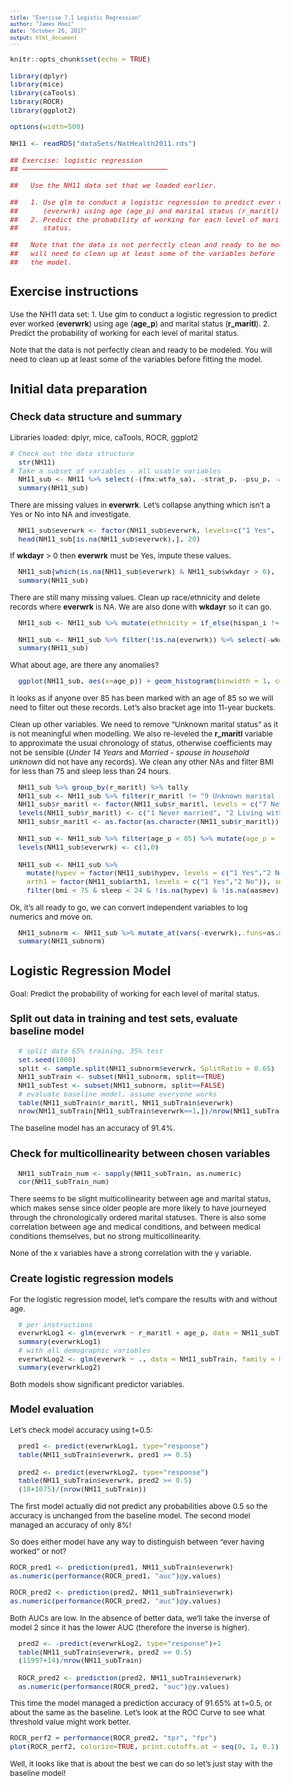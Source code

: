 ```yaml
---
title: "Exercise 7.1 Logistic Regression"
author: "James Hooi"
date: "October 26, 2017"
output: html_document
---
```

<style type="text/css">
body{ font-size: 12px; }
td { font-size: 8px; }
h1.title { font-size: 38px; color: DarkBlue; }
h1 { font-size: 28px; }
h2 { font-size: 20px; }
h3 { font-size: 16px; }
code.r{ font-size: 11px; line-height: 13px; }
pre { font-size: 10px; line-height: 12px; }
</style>


```r
knitr::opts_chunk$set(echo = TRUE)

library(dplyr)
library(mice)
library(caTools)
library(ROCR)
library(ggplot2)

options(width=500)

NH11 <- readRDS("dataSets/NatHealth2011.rds")

## Exercise: logistic regression
## ───────────────────────────────────

##   Use the NH11 data set that we loaded earlier.

##   1. Use glm to conduct a logistic regression to predict ever worked
##      (everwrk) using age (age_p) and marital status (r_maritl).
##   2. Predict the probability of working for each level of marital
##      status.

##   Note that the data is not perfectly clean and ready to be modeled. You
##   will need to clean up at least some of the variables before fitting
##   the model.
```

## Exercise instructions
Use the NH11 data set:
1. Use glm to conduct a logistic regression to predict ever worked (**everwrk**) using age (**age_p**) and marital status (**r_maritl**).
2. Predict the probability of working for each level of marital status.

Note that the data is not perfectly clean and ready to be modeled. You will need to clean up at least some of the variables before fitting the model.

## Initial data preparation

### Check data structure and summary

Libraries loaded: dplyr, mice, caTools, ROCR, ggplot2

```r
# Check out the data structure
  str(NH11)
# Take a subset of variables - all usable variables
  NH11_sub <- NH11 %>% select(-(fmx:wtfa_sa), -strat_p, -psu_p, -aasmyr, -(dibage:dibpill), -arthlmt, -(aflhca18:aldura18), -(cigsday:modmin), -ausualpl, -beddayr)
  summary(NH11_sub)
```

There are missing values in **everwrk**. Let's collapse anything which isn't a Yes or No into NA and investigate.

```r
  NH11_sub$everwrk <- factor(NH11_sub$everwrk, levels=c("1 Yes", "2 No"))
  head(NH11_sub[is.na(NH11_sub$everwrk),], 20)
```

If **wkdayr** > 0 then **everwrk** must be Yes, impute these values.

```r
  NH11_sub[which(is.na(NH11_sub$everwrk) & NH11_sub$wkdayr > 0), "everwrk"] <- "1 Yes"
  summary(NH11_sub)
```

There are still many missing values. Clean up race/ethnicity and delete records where **everwrk** is NA. We are also done with **wkdayr** so it can go.

```r
  NH11_sub <- NH11_sub %>% mutate(ethnicity = if_else(hispan_i != "12 Not Hispanic/Spanish origin", "04 Hispanic", as.character(mracrpi2)), ethnicity = factor(ethnicity, levels = unique(ethnicity))) %>% select(-hispan_i, -mracrpi2)

  NH11_sub <- NH11_sub %>% filter(!is.na(everwrk)) %>% select(-wkdayr)
  summary(NH11_sub)
```

What about age, are there any anomalies?

```r
  ggplot(NH11_sub, aes(x=age_p)) + geom_histogram(binwidth = 1, col="white")
```

It looks as if anyone over 85 has been marked with an age of 85 so we will need to filter out these records. Let's also bracket age into 11-year buckets.

Clean up other variables. We need to remove "Unknown marital status" as it is not meaningful when modelling. We also re-leveled the **r_maritl** variable to approximate the usual chronology of status, otherwise coefficients may not be sensible (*Under 14 Years* and *Married - spouse in household unknown* did not have any records). We clean any other NAs and filter BMI for less than 75 and sleep less than 24 hours.

```r
  NH11_sub %>% group_by(r_maritl) %>% tally
  NH11_sub <- NH11_sub %>% filter(r_maritl != "9 Unknown marital status")
  NH11_sub$r_maritl <- factor(NH11_sub$r_maritl, levels = c("7 Never married", "8 Living with partner", "1 Married - spouse in household","2 Married - spouse not in household", "6 Separated", "5 Divorced", "4 Widowed", "0 Under 14 Years", "3 Married - spouse in household unknown"))
  levels(NH11_sub$r_maritl) <- c("1 Never married", "2 Living with partner", "3 Married - spouse in household", "4 Married - spouse not in household","5 Separated", "6 Divorced", "7 Widowed", "98 Under 14 Years", "99 Married - spouse in household unknown")
  NH11_sub$r_maritl <- as.factor(as.character(NH11_sub$r_maritl))
  
  NH11_sub <- NH11_sub %>% filter(age_p < 85) %>% mutate(age_p = factor(cut(age_p, breaks=6)))
  levels(NH11_sub$everwrk) <- c(1,0)
  
  NH11_sub <- NH11_sub %>%
    mutate(hypev = factor(NH11_sub$hypev, levels = c("1 Yes","2 No")), aasmev = factor(NH11_sub$aasmev, levels = c("1 Yes","2 No")), dibev = factor(NH11_sub$dibev, levels = c("1 Yes","2 No","3 Borderline")),
    arth1 = factor(NH11_sub$arth1, levels = c("1 Yes","2 No")), smkev = factor(NH11_sub$smkev, levels = c("1 Yes","2 No"))) %>% 
    filter(bmi < 75 & sleep < 24 & !is.na(hypev) & !is.na(aasmev) & !is.na(dibev) & !is.na(arth1) & !is.na(smkev))
```

Ok, it's all ready to go, we can convert independent variables to log numerics and move on.

```r
  NH11_subnorm <- NH11_sub %>% mutate_at(vars(-everwrk),.funs=as.numeric) %>% mutate_at(vars(-everwrk), .funs=log10)
  summary(NH11_subnorm)
```

## Logistic Regression Model

Goal: Predict the probability of working for each level of marital status.

### Split out data in training and test sets, evaluate baseline model

```r
  # split data 65% training, 35% test
  set.seed(1000)
  split <- sample.split(NH11_subnorm$everwrk, SplitRatio = 0.65)
  NH11_subTrain <- subset(NH11_subnorm, split==TRUE)
  NH11_subTest <- subset(NH11_subnorm, split==FALSE)
  # evaluate baseline model, assume everyone works
  table(NH11_subTrain$r_maritl, NH11_subTrain$everwrk)
  nrow(NH11_subTrain[NH11_subTrain$everwrk==1,])/nrow(NH11_subTrain)
```

The baseline model has an accuracy of 91.4%.

### Check for multicollinearity between chosen variables

```r
  NH11_subTrain_num <- sapply(NH11_subTrain, as.numeric)
  cor(NH11_subTrain_num)
```

There seems to be slight multicollinearity between age and marital status, which makes sense since older people are more likely to have journeyed through the chronologically ordered marital statuses. There is also some correlation between age and medical conditions, and between medical conditions themselves, but no strong multicollinearity.

None of the x variables have a strong correlation with the y variable.

### Create logistic regression models

For the logistic regression model, let's compare the results with and without age.

```r
  # per instructions
  everwrkLog1 <- glm(everwrk ~ r_maritl + age_p, data = NH11_subTrain, family = binomial)
  summary(everwrkLog1)
  # with all demographic variables
  everwrkLog2 <- glm(everwrk ~ ., data = NH11_subTrain, family = binomial)
  summary(everwrkLog2)
```

Both models show significant predictor variables.

### Model evaluation

Let's check model accuracy using t=0.5:

```r
  pred1 <- predict(everwrkLog1, type="response")
  table(NH11_subTrain$everwrk, pred1 >= 0.5)
  
  pred2 <- predict(everwrkLog2, type="response")
  table(NH11_subTrain$everwrk, pred2 >= 0.5)
  (18+1075)/(nrow(NH11_subTrain))
```

The first model actually did not predict any probabilities above 0.5 so the accuracy is unchanged from the baseline model. The second model managed an accuracy of only 8%!

So does either model have any way to distinguish between "ever having worked" or not?

```r
ROCR_pred1 <- prediction(pred1, NH11_subTrain$everwrk)
as.numeric(performance(ROCR_pred1, "auc")@y.values)

ROCR_pred2 <- prediction(pred2, NH11_subTrain$everwrk)
as.numeric(performance(ROCR_pred2, "auc")@y.values)
```

Both AUCs are low. In the absence of better data, we'll take the inverse of model 2 since it has the lower AUC (therefore the inverse is higher).

```r
  pred2 <- -predict(everwrkLog2, type="response")+1
  table(NH11_subTrain$everwrk, pred2 >= 0.5)
  (11997+14)/nrow(NH11_subTrain)
  
  ROCR_pred2 <- prediction(pred2, NH11_subTrain$everwrk)
  as.numeric(performance(ROCR_pred2, "auc")@y.values)
```

This time the model managed a prediction accuracy of 91.65% at t=0.5, or about the same as the baseline. Let's look at the ROC Curve to see what threshold value might work better.

```r
ROCR_perf2 = performance(ROCR_pred2, "tpr", "fpr")
plot(ROCR_perf2, colorize=TRUE, print.cutoffs.at = seq(0, 1, 0.1), text.adj = c(-0.2, 1.7))
```

Well, it looks like that is about the best we can do so let's just stay with the baseline model!